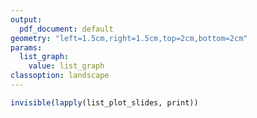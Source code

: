 ```yaml
---
output:
  pdf_document: default
geometry: "left=1.5cm,right=1.5cm,top=2cm,bottom=2cm"
params: 
  list_graph:
    value: list_graph
classoption: landscape
---
```

  
  
```r
invisible(lapply(list_plot_slides, print))
```
